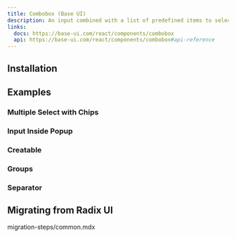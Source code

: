 ```yaml
---
title: Combobox (Base UI)
description: An input combined with a list of predefined items to select.
links:
  docs: https://base-ui.com/react/components/combobox
  api: https://base-ui.com/react/components/combobox#api-reference
---
```


<ComponentPreview name="combobox-baseui-demo" />

## Installation

<CodeBlockCommand component="combobox" />

## Examples

### Multiple Select with Chips

<ComponentPreview name="combobox-baseui-chips" />

### Input Inside Popup

<ComponentPreview name="combobox-baseui-input-inside-popup" />

### Creatable

<ComponentPreview name="combobox-baseui-creatable" />

### Groups

<ComponentPreview name="combobox-baseui-groups" />

### Separator

<ComponentPreview name="combobox-baseui-separator" />

## Migrating from Radix UI

<Steps>
  <Step>
    <include>migration-steps/common.mdx</include>
  </Step>
</Steps>